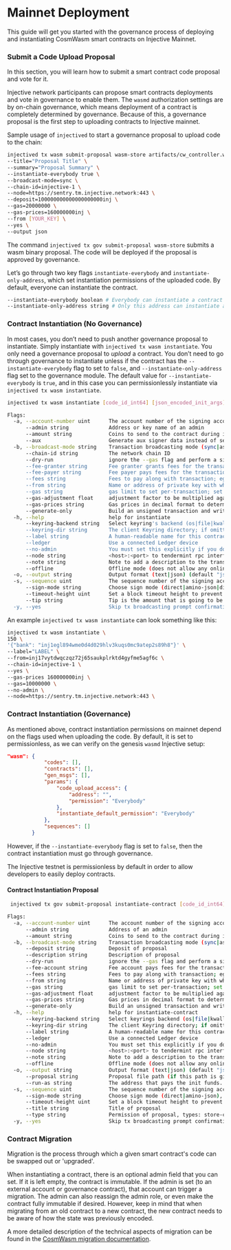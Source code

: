 # Mainnet Deployment

This guide will get you started with the governance process of deploying and instantiating CosmWasm smart contracts on Injective Mainnet.

### Submit a Code Upload Proposal

In this section, you will learn how to submit a smart contract code proposal and vote for it.

Injective network participants can propose smart contracts deployments and vote in governance to enable them. The `wasmd` authorization settings are by on-chain governance, which means deployment of a contract is completely determined by governance. Because of this, a governance proposal is the first step to uploading contracts to Injective mainnet.

Sample usage of `injectived` to start a governance proposal to upload code to the chain:

```bash
injectived tx wasm submit-proposal wasm-store artifacts/cw_controller.wasm
--title="Proposal Title" \
--summary="Proposal Summary" \
--instantiate-everybody true \
--broadcast-mode=sync \
--chain-id=injective-1 \
--node=https://sentry.tm.injective.network:443 \
--deposit=100000000000000000000inj \
--gas=20000000 \
--gas-prices=160000000inj \
--from [YOUR_KEY] \
--yes \
--output json
```

The command `injectived tx gov submit-proposal wasm-store` submits a wasm binary proposal. The code will be deployed if the proposal is approved by governance.

Let’s go through two key flags `instantiate-everybody` and `instantiate-only-address`, which set instantiation permissions of the uploaded code. By default, everyone can instantiate the contract.

```bash
--instantiate-everybody boolean # Everybody can instantiate a contract from the code, optional
--instantiate-only-address string # Only this address can instantiate a contract instance from the code
```

### Contract Instantiation (No Governance)

In most cases, you don’t need to push another governance proposal to instantiate. Simply instantiate with `injectived tx wasm instantiate`. You only need a governance proposal to _upload_ a contract. You don’t need to go through governance to instantiate unless if the contract has the `--instantiate-everybody` flag to set to `false`, and `--instantiate-only-address` flag set to the governance module. The default value for `--instantiate-everybody` is `true`, and in this case you can permissionlessly instantiate via `injectived tx wasm instantiate`.

```bash
injectived tx wasm instantiate [code_id_int64] [json_encoded_init_args] --label [text] --admin [address,optional] --amount [coins,optional]  [flags]
```

```bash
Flags:
  -a, --account-number uint      The account number of the signing account (offline mode only)
      --admin string             Address or key name of an admin
      --amount string            Coins to send to the contract during instantiation
      --aux                      Generate aux signer data instead of sending a tx
  -b, --broadcast-mode string    Transaction broadcasting mode (sync|async) (default "sync")
      --chain-id string          The network chain ID
      --dry-run                  ignore the --gas flag and perform a simulation of a transaction, but don't broadcast it (when enabled, the local Keybase is not accessible)
      --fee-granter string       Fee granter grants fees for the transaction
      --fee-payer string         Fee payer pays fees for the transaction instead of deducting from the signer
      --fees string              Fees to pay along with transaction; eg: 10uatom
      --from string              Name or address of private key with which to sign
      --gas string               gas limit to set per-transaction; set to "auto" to calculate sufficient gas automatically. Note: "auto" option doesn't always report accurate results. Set a valid coin value to adjust the result. Can be used instead of "fees". (default 200000)
      --gas-adjustment float     adjustment factor to be multiplied against the estimate returned by the tx simulation; if the gas limit is set manually this flag is ignored  (default 1)
      --gas-prices string        Gas prices in decimal format to determine the transaction fee (e.g. 0.1uatom)
      --generate-only            Build an unsigned transaction and write it to STDOUT (when enabled, the local Keybase only accessed when providing a key name)
  -h, --help                     help for instantiate
      --keyring-backend string   Select keyring's backend (os|file|kwallet|pass|test|memory) (default "os")
      --keyring-dir string       The client Keyring directory; if omitted, the default 'home' directory will be used
      --label string             A human-readable name for this contract in lists
      --ledger                   Use a connected Ledger device
      --no-admin                 You must set this explicitly if you don't want an admin
      --node string              <host>:<port> to tendermint rpc interface for this chain (default "tcp://localhost:26657")
      --note string              Note to add a description to the transaction (previously --memo)
      --offline                  Offline mode (does not allow any online functionality)
  -o, --output string            Output format (text|json) (default "json")
  -s, --sequence uint            The sequence number of the signing account (offline mode only)
      --sign-mode string         Choose sign mode (direct|amino-json|direct-aux), this is an advanced feature
      --timeout-height uint      Set a block timeout height to prevent the tx from being committed past a certain height
      --tip string               Tip is the amount that is going to be transferred to the fee payer on the target chain. This flag is only valid when used with --aux, and is ignored if the target chain didn't enable the TipDecorator
  -y, --yes                      Skip tx broadcasting prompt confirmation
```

An example `injectived tx wasm instantiate` can look something like this:

```bash
injectived tx wasm instantiate \
150 \
'{"bank": "inj1egl894wme0d4d029hlv3kuqs0mc9atep2s89h8"}' \
--label="LABEL" \
--from=inj17vytdwqczqz72j65saukplrktd4gyfme5agf6c \
--chain-id=injective-1 \
--yes \
--gas-prices 160000000inj \
--gas=10000000 \
--no-admin \
--node=https://sentry.tm.injective.network:443 \
```

### Contract Instantiation (Governance)

As mentioned above, contract instantiation permissions on mainnet depend on the flags used when uploading the code. By default, it is set to permissionless, as we can verify on the genesis `wasmd` Injective setup:

```json
"wasm": {
            "codes": [],
            "contracts": [],
            "gen_msgs": [],
            "params": {
                "code_upload_access": {
                    "address": "",
                    "permission": "Everybody"
                },
                "instantiate_default_permission": "Everybody"
            },
            "sequences": []
        }
```

However, if the `--instantiate-everybody` flag is set to `false`, then the contract instantiation must go through governance.

<Callout icon="info" color="#07C1FF" iconType="regular">
The Injective testnet is permissionless by default in order to allow developers to easily deploy contracts.
</Callout>

#### Contract Instantiation Proposal

```bash
 injectived tx gov submit-proposal instantiate-contract [code_id_int64] [json_encoded_init_args] --label [text] --title [text] --description [text] --run-as [address] --admin [address,optional] --amount [coins,optional] [flags]
```

```bash
Flags:
  -a, --account-number uint      The account number of the signing account (offline mode only)
      --admin string             Address of an admin
      --amount string            Coins to send to the contract during instantiation
  -b, --broadcast-mode string    Transaction broadcasting mode (sync|async|block) (default "sync")
      --deposit string           Deposit of proposal
      --description string       Description of proposal
      --dry-run                  ignore the --gas flag and perform a simulation of a transaction, but dont broadcast it (when enabled, the local Keybase is not accessible)
      --fee-account string       Fee account pays fees for the transaction instead of deducting from the signer
      --fees string              Fees to pay along with transaction; eg: 10uatom
      --from string              Name or address of private key with which to sign
      --gas string               gas limit to set per-transaction; set to "auto" to calculate sufficient gas automatically (default 200000)
      --gas-adjustment float     adjustment factor to be multiplied against the estimate returned by the tx simulation; if the gas limit is set manually this flag is ignored  (default 1)
      --gas-prices string        Gas prices in decimal format to determine the transaction fee (e.g. 0.1uatom)
      --generate-only            Build an unsigned transaction and write it to STDOUT (when enabled, the local Keybase is not accessible)
  -h, --help                     help for instantiate-contract
      --keyring-backend string   Select keyrings backend (os|file|kwallet|pass|test|memory) (default "os")
      --keyring-dir string       The client Keyring directory; if omitted, the default 'home' directory will be used
      --label string             A human-readable name for this contract in lists
      --ledger                   Use a connected Ledger device
      --no-admin                 You must set this explicitly if you dont want an admin
      --node string              <host>:<port> to tendermint rpc interface for this chain (default "tcp://localhost:26657")
      --note string              Note to add a description to the transaction (previously --memo)
      --offline                  Offline mode (does not allow any online functionality
  -o, --output string            Output format (text|json) (default "json")
      --proposal string          Proposal file path (if this path is given, other proposal flags are ignored)
      --run-as string            The address that pays the init funds. It is the creator of the contract and passed to the contract as sender on proposal execution
  -s, --sequence uint            The sequence number of the signing account (offline mode only)
      --sign-mode string         Choose sign mode (direct|amino-json), this is an advanced feature
      --timeout-height uint      Set a block timeout height to prevent the tx from being committed past a certain height
      --title string             Title of proposal
      --type string              Permission of proposal, types: store-code/instantiate/migrate/update-admin/clear-admin/text/parameter_change/software_upgrade
  -y, --yes                      Skip tx broadcasting prompt confirmation
```

### Contract Migration

Migration is the process through which a given smart contract's code can be swapped out or 'upgraded'.

When instantiating a contract, there is an optional admin field that you can set. If it is left empty, the contract is immutable. If the admin is set (to an external account or governance contract), that account can trigger a migration. The admin can also reassign the admin role, or even make the contract fully immutable if desired. However, keep in mind that when migrating from an old contract to a new contract, the new contract needs to be aware of how the state was previously encoded.

A more detailed description of the technical aspects of migration can be found in the [CosmWasm migration documentation](https://docs.cosmwasm.com/docs/smart-contracts/migration).
